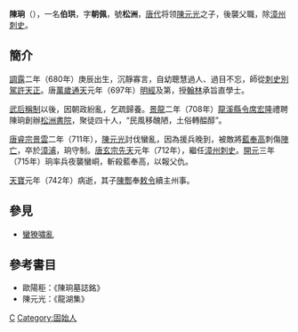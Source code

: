 '''陳珦'''（{{bd|680年||742年||}}），一名'''伯珙'''，字'''朝佩'''，號'''松洲'''，[[唐代|唐代]]将领[[陳元光|陳元光]]之子，後襲父職，除[[漳州|漳州]][[刺史|刺史]]。

==簡介==
[[調露|調露]]二年（680年）庚辰出生，沉靜寡言，自幼聰慧過人、過目不忘，師從[[刺史|刺史]][[別駕|別駕]][[許天正|許天正]]。唐[[萬歲通天|萬歲通天]]元年（697年）[[明經|明經]]及第，授[[翰林|翰林]]承旨直學士。

[[武后|武后]][[稱制|稱制]]以後，因朝政紛亂，乞疏歸養。[[景龍|景龍]]二年（708年）[[龍溪|龍溪]][[縣令|縣令]][[席宏隆|席宏隆]]禮聘陳珦創辦[[松洲書院|松洲書院]]，聚徒四十人，“民風移醜陋，土俗轉醖醇”。

[[唐睿宗|唐睿宗]][[景雲|景雲]]二年（711年），[[陳元光|陳元光]]討伐蠻亂，因為援兵晚到，被敵將[[藍奉高|藍奉高]]刺傷[[陣亡|陣亡]]，卒於[[漳浦|漳浦]]，珦守制。[[唐玄宗|唐玄宗]][[先天|先天]]元年（712年），繼任[[漳州|漳州]][[刺史|刺史]]。[[開元|開元]]三年（715年）珦率兵夜襲蠻峒，斬殺藍奉高，以報父仇。

[[天寶|天寶]]元年（742年）病逝，其子[[陳酆|陳酆]]奉[[敕令|敕令]]續主州事。

==參見==
*[[蠻獠嘯亂|蠻獠嘯亂]]

==參考書目==
* 歐陽秬：《陳珦墓誌銘》
* 陳元光：《龍湖集》

[[Category:唐朝政治人物|C]]
[[Category:固始人|Category:固始人]]